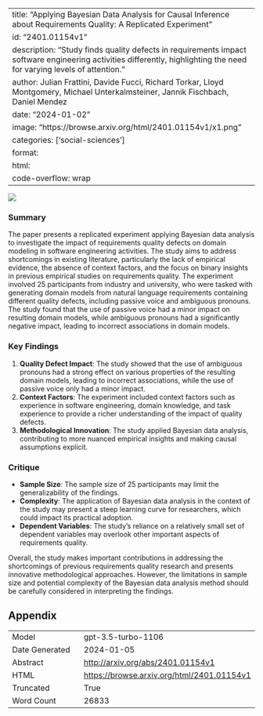 
---
title: "Applying Bayesian Data Analysis for Causal Inference about Requirements Quality: A Replicated Experiment"
id: "2401.01154v1"
description: "Study finds quality defects in requirements impact software engineering activities differently, highlighting the need for varying levels of attention."
author: Julian Frattini, Davide Fucci, Richard Torkar, Lloyd Montgomery, Michael Unterkalmsteiner, Jannik Fischbach, Daniel Mendez
date: "2024-01-02"
image: "https://browse.arxiv.org/html/2401.01154v1/x1.png"
categories: ['social-sciences']
format:
  html:
    code-overflow: wrap
---

![](https://browse.arxiv.org/html/2401.01154v1/x1.png)

### Summary
The paper presents a replicated experiment applying Bayesian data analysis to investigate the impact of requirements quality defects on domain modeling in software engineering activities. The study aims to address shortcomings in existing literature, particularly the lack of empirical evidence, the absence of context factors, and the focus on binary insights in previous empirical studies on requirements quality. The experiment involved 25 participants from industry and university, who were tasked with generating domain models from natural language requirements containing different quality defects, including passive voice and ambiguous pronouns. The study found that the use of passive voice had a minor impact on resulting domain models, while ambiguous pronouns had a significantly negative impact, leading to incorrect associations in domain models.

### Key Findings
1. **Quality Defect Impact**: The study showed that the use of ambiguous pronouns had a strong effect on various properties of the resulting domain models, leading to incorrect associations, while the use of passive voice only had a minor impact.
2. **Context Factors**: The experiment included context factors such as experience in software engineering, domain knowledge, and task experience to provide a richer understanding of the impact of quality defects.
3. **Methodological Innovation**: The study applied Bayesian data analysis, contributing to more nuanced empirical insights and making causal assumptions explicit.

### Critique
- **Sample Size**: The sample size of 25 participants may limit the generalizability of the findings.
- **Complexity**: The application of Bayesian data analysis in the context of the study may present a steep learning curve for researchers, which could impact its practical adoption.
- **Dependent Variables**: The study's reliance on a relatively small set of dependent variables may overlook other important aspects of requirements quality.

Overall, the study makes important contributions in addressing the shortcomings of previous requirements quality research and presents innovative methodological approaches. However, the limitations in sample size and potential complexity of the Bayesian data analysis method should be carefully considered in interpreting the findings.

## Appendix

|          |          |
|----------|----------|
| Model     | gpt-3.5-turbo-1106       |
| Date Generated     | 2024-01-05       |
| Abstract | [http://arxiv.org/abs/2401.01154v1](http://arxiv.org/abs/2401.01154v1)        |
| HTML     | [https://browse.arxiv.org/html/2401.01154v1](https://browse.arxiv.org/html/2401.01154v1)       |
| Truncated       | True       |
| Word Count       | 26833       |